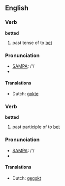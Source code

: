 ==English==

===Verb===
'''betted'''

# past tense of to [[bet]]

===Pronunciation===
* [[w:SAMPA|SAMPA]]: /'/
* {{IPA|/'bεtət/}}

====Translations====
{{rfc-level|Translations at L4+ not in L3 POS section}}
* Dutch: [[gokte]]

===Verb===
'''betted'''

# past participle of to [[bet]]

===Pronunciation===
* [[w:SAMPA|SAMPA]]: /'/
* {{IPA|/'bεtət/}}

====Translations====
* Dutch: [[gegokt]]